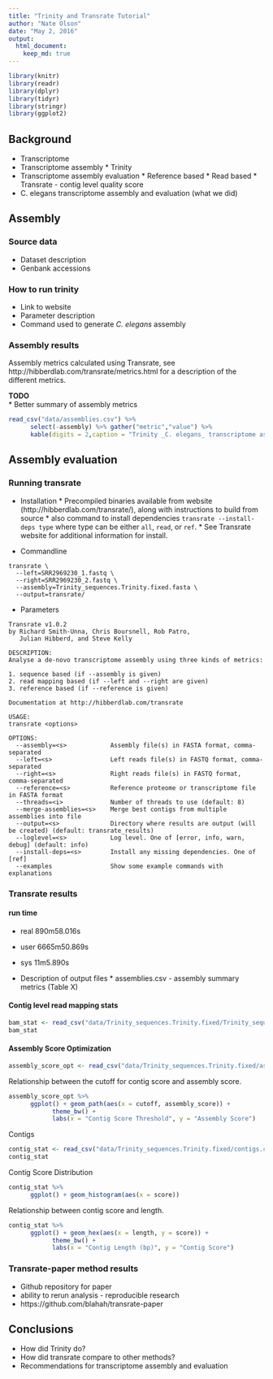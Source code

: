 ```yaml
---
title: "Trinity and Transrate Tutorial"
author: "Nate Olson"
date: "May 2, 2016"
output:
  html_document:
    keep_md: true
---
```

```r
library(knitr)
library(readr)
library(dplyr)
library(tidyr)
library(stringr)
library(ggplot2)
```


## Background 
* Transcriptome
* Transcriptome assembly
      * Trinity
* Transcriptome assembly evaluation
      * Reference based
      * Read based
      * Transrate - contig level quality score
* C. elegans transcriptome assembly and evaluation (what we did)

## Assembly
### Source data  
* Dataset description  
* Genbank accessions  

### How to run trinity  
* Link to website  
* Parameter description
* Command used to generate _C. elegans_ assembly

### Assembly results  
Assembly metrics calculated using Transrate, see http://hibberdlab.com/transrate/metrics.html for a description of the different metrics.  

__TODO__  
* Better summary of assembly metrics  
```r
read_csv("data/assemblies.csv") %>% 
      select(-assembly) %>% gather("metric","value") %>% 
      kable(digits = 2,caption = "Trinity _C. elegans_ transcriptome assembly summary metrics.")
```


## Assembly evaluation
### Running transrate
* Installation
      * Precompiled binaries available from website (http://hibberdlab.com/transrate/), along with instructions to build from source
      * also command to install dependencies `transrate --install-deps type` where type can be either `all`, `read`, or `ref`.
      * See Transrate website for additional information for install. 

* Commandline

```
transrate \
  --left=SRR2969230_1.fastq \
  --right=SRR2969230_2.fastq \
  --assembly=Trinity_sequences.Trinity.fixed.fasta \
  --output=transrate/
```

* Parameters 

```
Transrate v1.0.2
by Richard Smith-Unna, Chris Boursnell, Rob Patro,
   Julian Hibberd, and Steve Kelly

DESCRIPTION:
Analyse a de-novo transcriptome assembly using three kinds of metrics:

1. sequence based (if --assembly is given)
2. read mapping based (if --left and --right are given)
3. reference based (if --reference is given)

Documentation at http://hibberdlab.com/transrate

USAGE:
transrate <options>

OPTIONS:
  --assembly=<s>            Assembly file(s) in FASTA format, comma-separated
  --left=<s>                Left reads file(s) in FASTQ format, comma-separated
  --right=<s>               Right reads file(s) in FASTQ format, comma-separated
  --reference=<s>           Reference proteome or transcriptome file in FASTA format
  --threads=<i>             Number of threads to use (default: 8)
  --merge-assemblies=<s>    Merge best contigs from multiple assemblies into file
  --output=<s>              Directory where results are output (will be created) (default: transrate_results)
  --loglevel=<s>            Log level. One of [error, info, warn, debug] (default: info)
  --install-deps=<s>        Install any missing dependencies. One of [ref]
  --examples                Show some example commands with explanations
```

### Transrate results
#### run time
- real    890m58.016s
- user    6665m50.869s
- sys     11m5.890s

* Description of output files
      * assemblies.csv - assembly summary metrics (Table X)


#### Contig level read mapping stats
```r
bam_stat <- read_csv("data/Trinity_sequences.Trinity.fixed/Trinity_sequences.Trinity.fixed.fasta_bam_info.csv")
bam_stat
```

#### Assembly Score Optimization
```r
assembly_score_opt <- read_csv("data/Trinity_sequences.Trinity.fixed/assembly_score_optimisation.csv") 
```

Relationship between the cutoff for contig score and assembly score.
```r
assembly_score_opt %>% 
      ggplot() + geom_path(aes(x = cutoff, assembly_score)) +
            theme_bw() +
            labs(x = "Contig Score Threshold", y = "Assembly Score")
```

Contigs
```r
contig_stat <- read_csv("data/Trinity_sequences.Trinity.fixed/contigs.csv")
contig_stat
```

Contig Score Distribution
```r
contig_stat %>% 
      ggplot() + geom_histogram(aes(x = score))
```

Relationship between contig score and length. 
```r
contig_stat %>% 
      ggplot() + geom_hex(aes(x = length, y = score)) +
            theme_bw() +
            labs(x = "Contig Length (bp)", y = "Contig Score")
```



### Transrate-paper method results
* Github repository for paper 
* ability to rerun analysis - reproducible research
* https://github.com/blahah/transrate-paper

## Conclusions
* How did Trinity do?
* How did transrate compare to other methods?
* Recommendations for transcriptome assembly and evaluation

